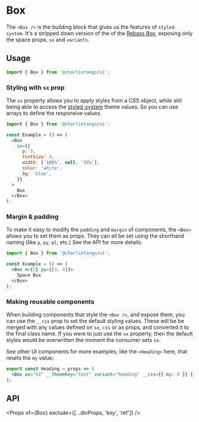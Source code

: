 
<Meta title="Components|Box" component={Box} />

# Box

The `<Box />` is the building block that gives us the features of `styled-system`. It's a stripped
down version of the of the [Rebass Box](https://rebassjs.org/box), exposing only the space props,
`sx` and `variants`.

## Usage

```jsx harmony
import { Box } from '@charlietango/ui';
```

### Styling with `sx` prop

The `sx` property allows you to apply styles from a CSS object, while still being able to access the
[styled-system](https://styled-system.com/) theme values. So you can use arrays to define the
responsive values.

```jsx harmony
import { Box } from '@charlietango/ui';

const Example = () => (
  <Box
    sx={{
      p: 5,
      fontSize: 4,
      width: ['100%', null, '50%'],
      color: 'white',
      bg: 'blue',
    }}
  >
    Box
  </Box>
);
```

### Margin & padding

To make it easy to modify the `padding` and `margin` of components, the `<Box>` allows you to set
them as props. They can all be set using the shorthand naming (like `p`, `py`, `pl`, etc.) See the
API for more details.

```jsx harmony
import { Box } from '@charlietango/ui';

const Example = () => (
  <Box m={5} py={[3, 4]}>
    Space Box
  </Box>
);
```

### Making reusable components

When building components that style the `<Box />`, and expose them, you can use the `__css` prop to
set the default styling values. These will be be merged with any values defined on `sx`, `css` or as
props, and converted it to the final class name. If you were to just use the `sx` property, then the
default styles would be overwritten the moment the consumer sets `sx`.

See other UI components for more examples, like the `<Heading>` here, that resets the `my` value:

```jsx harmony
export const Heading = props => (
  <Box as="h2" __themeKey="text" variant="heading" __css={{ my: 0 }} {...props} />
);
```

## API

<Props of={Box} exclude={[...divProps, 'key', 'ref']} />
